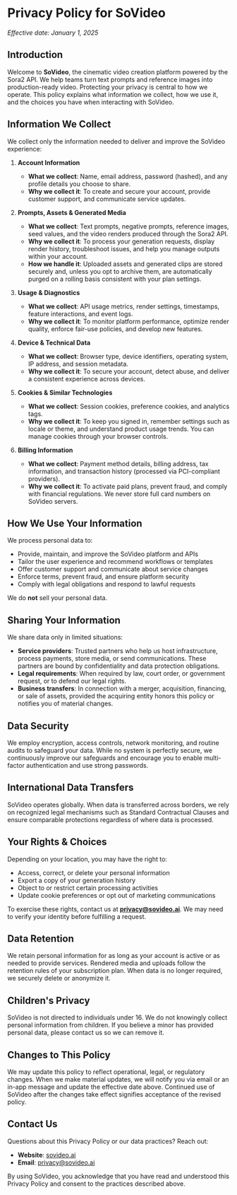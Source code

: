 # Privacy Policy for SoVideo

_Effective date: January 1, 2025_

## Introduction

Welcome to **SoVideo**, the cinematic video creation platform powered by the Sora2 API. We help teams turn text prompts and reference images into production-ready video. Protecting your privacy is central to how we operate. This policy explains what information we collect, how we use it, and the choices you have when interacting with SoVideo.

## Information We Collect

We collect only the information needed to deliver and improve the SoVideo experience:

1. **Account Information**

   - **What we collect**: Name, email address, password (hashed), and any profile details you choose to share.
   - **Why we collect it**: To create and secure your account, provide customer support, and communicate service updates.

2. **Prompts, Assets & Generated Media**

   - **What we collect**: Text prompts, negative prompts, reference images, seed values, and the video renders produced through the Sora2 API.
   - **Why we collect it**: To process your generation requests, display render history, troubleshoot issues, and help you manage outputs within your account.
   - **How we handle it**: Uploaded assets and generated clips are stored securely and, unless you opt to archive them, are automatically purged on a rolling basis consistent with your plan settings.

3. **Usage & Diagnostics**

   - **What we collect**: API usage metrics, render settings, timestamps, feature interactions, and event logs.
   - **Why we collect it**: To monitor platform performance, optimize render quality, enforce fair-use policies, and develop new features.

4. **Device & Technical Data**

   - **What we collect**: Browser type, device identifiers, operating system, IP address, and session metadata.
   - **Why we collect it**: To secure your account, detect abuse, and deliver a consistent experience across devices.

5. **Cookies & Similar Technologies**

   - **What we collect**: Session cookies, preference cookies, and analytics tags.
   - **Why we collect it**: To keep you signed in, remember settings such as locale or theme, and understand product usage trends. You can manage cookies through your browser controls.

6. **Billing Information**

   - **What we collect**: Payment method details, billing address, tax information, and transaction history (processed via PCI-compliant providers).
   - **Why we collect it**: To activate paid plans, prevent fraud, and comply with financial regulations. We never store full card numbers on SoVideo servers.

## How We Use Your Information

We process personal data to:

- Provide, maintain, and improve the SoVideo platform and APIs
- Tailor the user experience and recommend workflows or templates
- Offer customer support and communicate about service changes
- Enforce terms, prevent fraud, and ensure platform security
- Comply with legal obligations and respond to lawful requests

We do **not** sell your personal data.

## Sharing Your Information

We share data only in limited situations:

- **Service providers**: Trusted partners who help us host infrastructure, process payments, store media, or send communications. These partners are bound by confidentiality and data protection obligations.
- **Legal requirements**: When required by law, court order, or government request, or to defend our legal rights.
- **Business transfers**: In connection with a merger, acquisition, financing, or sale of assets, provided the acquiring entity honors this policy or notifies you of material changes.

## Data Security

We employ encryption, access controls, network monitoring, and routine audits to safeguard your data. While no system is perfectly secure, we continuously improve our safeguards and encourage you to enable multi-factor authentication and use strong passwords.

## International Data Transfers

SoVideo operates globally. When data is transferred across borders, we rely on recognized legal mechanisms such as Standard Contractual Clauses and ensure comparable protections regardless of where data is processed.

## Your Rights & Choices

Depending on your location, you may have the right to:

- Access, correct, or delete your personal information
- Export a copy of your generation history
- Object to or restrict certain processing activities
- Update cookie preferences or opt out of marketing communications

To exercise these rights, contact us at **privacy@sovideo.ai**. We may need to verify your identity before fulfilling a request.

## Data Retention

We retain personal information for as long as your account is active or as needed to provide services. Rendered media and uploads follow the retention rules of your subscription plan. When data is no longer required, we securely delete or anonymize it.

## Children's Privacy

SoVideo is not directed to individuals under 16. We do not knowingly collect personal information from children. If you believe a minor has provided personal data, please contact us so we can remove it.

## Changes to This Policy

We may update this policy to reflect operational, legal, or regulatory changes. When we make material updates, we will notify you via email or an in-app message and update the effective date above. Continued use of SoVideo after the changes take effect signifies acceptance of the revised policy.

## Contact Us

Questions about this Privacy Policy or our data practices? Reach out:

- **Website**: [sovideo.ai](https://sovideo.ai)
- **Email**: [privacy@sovideo.ai](mailto:privacy@sovideo.ai)

By using SoVideo, you acknowledge that you have read and understood this Privacy Policy and consent to the practices described above.
